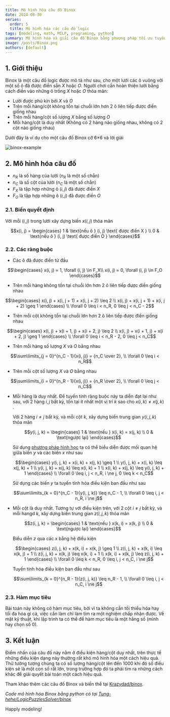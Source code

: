 ```yaml
---
title: Mô hình hóa câu đố Binox
date: 2024-08-30
series:
  order: 5
  title: Mô hình hóa các câu đố logic
tags: [modeling, math, MILP, programing, python]
summary: Mô hình hóa và giải câu đố Binox bằng phương pháp tối ưu tuyến tính hỗn hợp nguyên.
image: /posts/Binox.png
authors: [default]
---
```




## 1. Giới thiệu

Binox là một câu đố logic được mô tả như sau, cho một lưới các ô vuông với một số ô đã được điền sẵn $X$ hoặc $O$.
Người chơi cần hoàn thiện lưới bằng cách điền vào những ô trống $X$ hoặc $O$ thỏa mãn:
- Lưới được phủ kín bởi $X$ và $O$
- Trên mỗi hàng/cột không tồn tại chuỗi lớn hơn 2 ô liên tiếp được điền giống nhau
- Trên mỗi hàng/cột số lượng $X$ bằng số lượng $O$
- Mỗi hàng/cột là duy nhất (Không có 2 hàng nào giống nhau, không có 2 cột nào giống nhau)

Dưới đây là ví dụ cho một câu đố Binox cỡ 6×6 và lời giải

![binox-example](/posts/Binox.png)

## 2. Mô hình hóa câu đố

- $n_R$ là số hàng của lưới ($n_R$ là một số chẵn)
- $n_C$ là số cột của lưới ($n_C$ là một số chẵn)
- $F_X$ là tập hợp những ô $(i, j)$ đã được điền $X$
- $F_O$ là tập hợp những ô $(i, j)$ đã được điền $O$

### 2.1. Biến quyết định

Với mỗi $(i, j)$ trong lưới xây dựng biến $x(i, j)$ thỏa mãn

```math
x(i, j) = \begin{cases}
  1 & \text{nếu ô } (i, j) \text{ được điền X } \\
  0 & \text{nếu ô } (i, j) \text{ được điền O }
\end{cases}
```

### 2.2. Các ràng buộc

- Các ô đã được điền từ đầu
```math
\begin{cases}
    x(i, j) = 1, \forall (i, j) \in F_X\\
    x(i, j) = 0, \forall (i, j) \in F_O
\end{cases}
```

- Trên mỗi hàng không tồn tại chuỗi lớn hơn 2 ô liên tiếp được điền giống nhau
```math
\begin{cases}
    x(i, j) + x(i, j + 1) + x(i, j + 2) \leq 2 \\
    x(i, j) + x(i, j + 1) + x(i, j + 2) \geq 1
\end{cases}
\\ \forall 0 \leq i < n_R, 0 \leq j < n_C - 2
```

- Trên mỗi cột không tồn tại chuỗi lớn hơn 2 ô liên tiếp được điền giống nhau
```math
\begin{cases}
    x(i, j) + x(i + 1, j) + x(i + 2, j) \leq 2 \\
    x(i, j) + x(i + 1, j) + x(i + 2, j) \geq 1
\end{cases}
\\ \forall 0 \leq i < n_R - 2, 0 \leq j < n_C
```

- Trên mỗi hàng số lượng $X$ và $O$ bằng nhau
```math
\sum\limits_{j = 0}^{n_C - 1}{x(i, j)} = {n_C \over 2}, \\ \forall 0 \leq i < n_R
```

- Trên mỗi cột số lượng $X$ và $O$ bằng nhau
```math
\sum\limits_{i = 0}^{n_R - 1}{x(i, j)} = {n_R \over 2}, \\ \forall 0 \leq j < n_C
```

- Mỗi hàng là duy nhất. Để tuyến tính ràng buộc này ta diễn đạt lại như sau, với 2 hàng $i, j$ bất
kỳ, tồn tại ít nhất một vị trí $k$ sao cho $x(i, k) \ne x(j, k)$ .

  Với 2 hàng $i \ne j$ bất kỳ, và mỗi cột $k$, xây dựng biến trung gian $y(i, j, k)$ thỏa mãn
  ```math
  y(i, j, k) = \begin{cases}
    1 & \text{nếu } x(i, k) = x(j, k) \\
    0 & \text{ngược lại}
  \end{cases}
  ```
  Sử dụng [phương pháp hình học](/blog/modeling-tips-trick#2-m%C3%B4-h%C3%ACnh-h%C3%B3a-r%C3%A0ng-bu%E1%BB%99c-phi-tuy%E1%BA%BFn-b%E1%BA%B1ng-h%C3%ACnh-h%E1%BB%8Dc)
  ta có thể biểu diễn được mối quan hệ giữa biến $y$ và các biến $x$ như sau
  ```math
  \begin{cases}
    y(i, j, k) + x(i, k) + x(j, k) \geq 1 \\
    y(i, j, k) + x(i, k) \leq x(j, k) + 1 \\
    y(i, j, k) + x(j, k) \leq x(i, k) + 1 \\
    x(i, k) + x(j, k) \leq y(i, j, k) + 1
  \end{cases} \\ \forall 0 \leq i, j < n_R, i \ne j, 0 \leq k < n_C
  ```
  Sử dụng các biến $y$ ta tuyến tính hóa điều kiện ban đầu như sau
  ```math
  \sum\limits_{k = 0}^{n_C - 1}{y(i, j, k)} \leq n_C - 1, \\ \forall 0 \leq i, j < n_R, i \ne j
  ```
- Mỗi cột là duy nhất. Tương tự với điều kiện trên, với 2 cột $i \ne j$ bất kỳ, và mỗi hangd $k$,
xây dựng biến trung gian $z(i, j, k)$ thỏa mãn
  ```math
  z(i, j, k) = \begin{cases}
    1 & \text{nếu } x(k, i) = x(k, j) \\
    0 & \text{ngược lại}
  \end{cases}
  ```
  Biểu diễn $z$ qua các $x$ bằng hệ điều kiện
  ```math
  \begin{cases}
    z(i, j, k) + x(k, i) + x(k, j) \geq 1 \\
    z(i, j, k) + x(k, i) \leq x(k, j) + 1 \\
    z(i, j, k) + x(k, j) \leq x(k, i) + 1 \\
    x(k, i) + x(k, j) \leq z(i, j, k) + 1
  \end{cases}
  \\ \forall 0 \leq k < n_R, 0 \leq i, j < n_C, i \ne j
  ```
  Tuyến tính hóa điều kiện ban đầu như sau
  ```math
  \sum\limits_{k = 0}^{n_R - 1}{z(i, j, k)} \leq n_R - 1, \\ \forall 0 \leq i, j < n_C, i \ne j
  ```

### 2.3. Hàm mục tiêu

Bài toán này không có hàm mục tiêu, bởi vì ta không cần tối thiểu hóa hay tối đa hóa gì cả, việc
cần làm chỉ làm tìm ra một nghiệm chấp nhận được. Về mặt kỹ thuật, khi lập trình ta có thể để hàm
mục tiêu là một hằng số (mình hay chọn số 0).

## 3. Kết luận

Điểm nhấn của câu đố này nằm ở điều kiện hàng/cột duy nhất, trên thực tế những điều kiện dạng này
thường rất khó mô hình hóa một cách hiệu quả. Thử tưởng tượng chúng ta có số lượng
hàng/cột lên đến 1000 khi đó số điều kiện sẽ là một con số rất lớn, trong trường hợp đó ta phải
tìm ra những cách khác để giải quyết bài toán một cách hiệu quả.

Tham khảo thêm các câu đố Binox và biến thể tại [Krazydad/binox](https://krazydad.com/binox/).

*Code mô hình hóa Binox bằng python có tại [Tung-hehe/LogicPuzzlesSolver/binox](https://github.com/Tung-hehe/LogicPuzzlesSolver/blob/main/src/puzzles/binox.py)*

Happly modeling! <Twemoji emoji="clinking-beer-mugs" />
